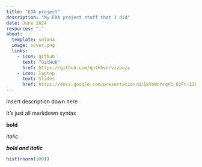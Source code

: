 ```yaml
---
title: "EDA project"
description: "My EDA project stuff that I did"
date: June 2024
resources: "."
about:
  template: solana
  image: cover.png
  links: 
    - icon: github
      text: "GitHub"
      href: https://github.com/qntkhvn/vizbuzz
    - icon: laptop
      text: Slides
      href: https://docs.google.com/presentation/d/1wVnWnYcqKo_OzFn-13H1LI6vEzSqcAtW_8EGqvVBjYA/edit?usp=sharing
---
```


Insert description down here

It's just all markdown syntax


**bold**

*italic*

***bold and italic***

```r
hist(rnorm(100))
```